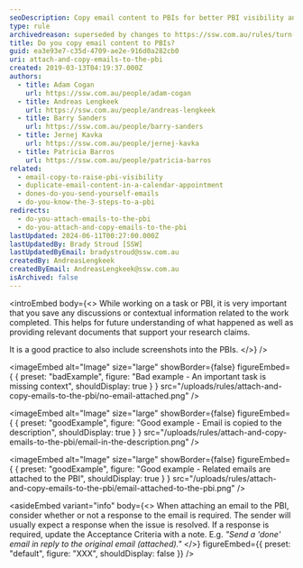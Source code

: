 ```yaml
---
seoDescription: Copy email content to PBIs for better PBI visibility and easier future reference.
type: rule
archivedreason: superseded by changes to https://ssw.com.au/rules/turn-emails-into-pbis
title: Do you copy email content to PBIs?
guid: ea3e93e7-c35d-4709-ae2e-916d0a282cb0
uri: attach-and-copy-emails-to-the-pbi
created: 2019-03-13T04:19:37.000Z
authors:
  - title: Adam Cogan
    url: https://ssw.com.au/people/adam-cogan
  - title: Andreas Lengkeek
    url: https://ssw.com.au/people/andreas-lengkeek
  - title: Barry Sanders
    url: https://ssw.com.au/people/barry-sanders
  - title: Jernej Kavka
    url: https://ssw.com.au/people/jernej-kavka
  - title: Patricia Barros
    url: https://ssw.com.au/people/patricia-barros
related:
  - email-copy-to-raise-pbi-visibility
  - duplicate-email-content-in-a-calendar-appointment
  - dones-do-you-send-yourself-emails
  - do-you-know-the-3-steps-to-a-pbi
redirects:
  - do-you-attach-emails-to-the-pbi
  - do-you-attach-and-copy-emails-to-the-pbi
lastUpdated: 2024-06-11T00:27:00.000Z
lastUpdatedBy: Brady Stroud [SSW]
lastUpdatedByEmail: bradystroud@ssw.com.au
createdBy: AndreasLengkeek
createdByEmail: AndreasLengkeek@ssw.com.au
isArchived: false
---
```


<introEmbed
  body={<>
While working on a task or PBI, it is very important that you save any discussions or contextual information related to the work completed. This helps for future understanding of what happened as well as providing relevant documents that support your research claims.

It is a good practice to also include screenshots into the PBIs.
  </>}
/>

<imageEmbed
  alt="Image"
  size="large"
  showBorder={false}
  figureEmbed={ {
    preset: "badExample",
    figure: "Bad example - An important task is missing context",
    shouldDisplay: true
  } }
  src="/uploads/rules/attach-and-copy-emails-to-the-pbi/no-email-attached.png"
/>


<imageEmbed
  alt="Image"
  size="large"
  showBorder={false}
  figureEmbed={ {
    preset: "goodExample",
    figure: "Good example - Email is copied to the description",
    shouldDisplay: true
  } }
  src="/uploads/rules/attach-and-copy-emails-to-the-pbi/email-in-the-description.png"
/>


<imageEmbed
  alt="Image"
  size="large"
  showBorder={false}
  figureEmbed={ {
    preset: "goodExample",
    figure: "Good example - Related emails are attached to the PBI",
    shouldDisplay: true
  } }
  src="/uploads/rules/attach-and-copy-emails-to-the-pbi/email-attached-to-the-pbi.png"
/>



<asideEmbed
  variant="info"
  body={<>
    When attaching an email to the PBI, consider whether or not a response to the email is required. The sender will usually expect a response when the issue is resolved. If a response is required, update the Acceptance Criteria with a note. E.g. _"Send a 'done' email in reply to the original email (attached)."_
  </>}
  figureEmbed={{
    preset: "default",
    figure: "XXX",
    shouldDisplay: false
  }}
/>
